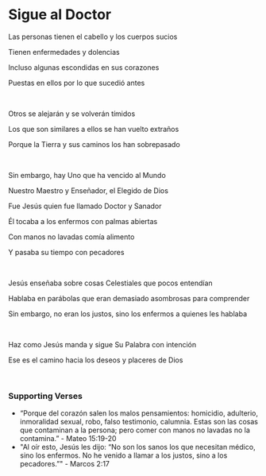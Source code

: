# Sigue al Doctor

Las personas tienen el cabello y los cuerpos sucios

Tienen enfermedades y dolencias

Incluso algunas escondidas en sus corazones

Puestas en ellos por lo que sucedió antes

<br />

Otros se alejarán y se volverán tímidos

Los que son similares a ellos se han vuelto extraños

Porque la Tierra y sus caminos los han sobrepasado

<p></p>

<br />

Sin embargo, hay Uno que ha vencido al Mundo

Nuestro Maestro y Enseñador, el Elegido de Dios

Fue Jesús quien fue llamado Doctor y Sanador

Él tocaba a los enfermos con palmas abiertas

Con manos no lavadas comía alimento

Y pasaba su tiempo con pecadores

<br />

Jesús enseñaba sobre cosas Celestiales que pocos entendían

Hablaba en parábolas que eran demasiado asombrosas para comprender

Sin embargo, no eran los justos, sino los enfermos a quienes les hablaba

<p></p>

<br />

Haz como Jesús manda y sigue Su Palabra con intención

Ese es el camino hacia los deseos y placeres de Dios

<br />

### Supporting Verses

- “Porque del corazón salen los malos pensamientos: homicidio, adulterio, inmoralidad sexual, robo, falso testimonio, calumnia. Estas son las cosas que contaminan a la persona; pero comer con manos no lavadas no la contamina.” - Mateo 15:19-20
- "Al oír esto, Jesús les dijo: “No son los sanos los que necesitan médico, sino los enfermos. No he venido a llamar a los justos, sino a los pecadores.”" - Marcos 2:17